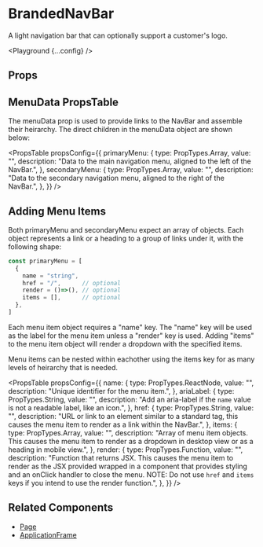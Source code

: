 
# BrandedNavBar

A light navigation bar that can optionally support a customer's logo.

<Playground {...config} />

## Props

<PropsTable propsConfig={config.props} />

## MenuData PropsTable

The menuData prop is used to provide links to the NavBar and assemble their heirarchy. The direct children in the menuData object are shown below:

<PropsTable
  propsConfig={{
    primaryMenu: {
      type: PropTypes.Array,
      value: "",
      description:
        "Data to the main navigation menu, aligned to the left of the NavBar.",
    },
    secondaryMenu: {
      type: PropTypes.Array,
      value: "",
      description:
        "Data to the secondary navigation menu, aligned to the right of the NavBar.",
    },
  }}
/>

## Adding Menu Items

Both primaryMenu and secondaryMenu expect an array of objects. Each object represents a link or a heading to a group of links under it, with the following shape:

```jsx
const primaryMenu = [
  {
    name = "string",
    href = "/",      // optional
    render = ()=>(), // optional
    items = [],      // optional
  },
]
```

Each menu item object requires a "name" key. The "name" key will be used as the label for the menu item unless a "render" key is used. Adding "items" to the menu item object will render a dropdown with the specified items.

Menu items can be nested within eachother using the items key for as many levels of heirarchy that is needed.

<PropsTable
  propsConfig={{
    name: {
      type: PropTypes.ReactNode,
      value: "",
      description: "Unique identifier for the menu item.",
    },
    ariaLabel: {
      type: PropTypes.String,
      value: "",
      description:
        "Add an aria-label if the `name` value is not a readable label, like an icon.",
    },
    href: {
      type: PropTypes.String,
      value: "",
      description:
        "URL or link to an element similar to a standard <a> tag, this causes the menu item to render as a link within the NavBar.",
    },
    items: {
      type: PropTypes.Array,
      value: "",
      description:
        "Array of menu item objects. This causes the menu item to render as a dropdown in desktop view or as a heading in mobile view.",
    },
    render: {
      type: PropTypes.Function,
      value: "",
      description:
        "Function that returns JSX. This causes the menu item to render as the JSX provided wrapped in a component that provides styling and an onClick handler to close the menu. NOTE: Do not use `href` and `items` keys if you intend to use the render function.",
    },
  }}
/>

## Related Components

- [Page](/page)
- [ApplicationFrame](/application-frame)
